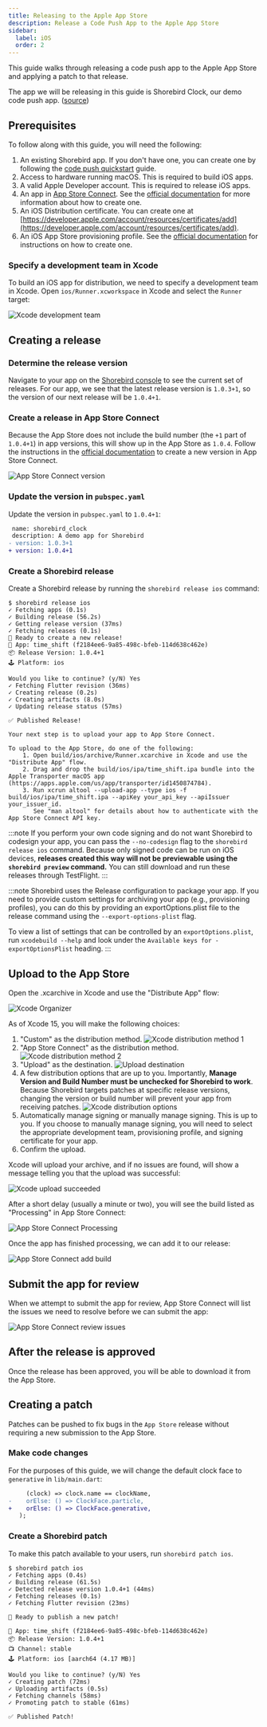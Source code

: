 ```yaml
---
title: Releasing to the Apple App Store
description: Release a Code Push App to the Apple App Store
sidebar:
  label: iOS
  order: 2
---
```


This guide walks through releasing a code push app to the Apple App Store and applying a patch to that release.

The app we will be releasing in this guide is Shorebird Clock, our demo code push app. ([source](https://github.com/shorebirdtech/time_shift/))

## Prerequisites

To follow along with this guide, you will need the following:

1. An existing Shorebird app. If you don't have one, you can create one by following the [code push quickstart](/guides/code-push-quickstart/) guide.
1. Access to hardware running macOS. This is required to build iOS apps.
1. A valid Apple Developer account. This is required to release iOS apps.
1. An app in [App Store Connect](https://appstoreconnect.apple.com/). See the [official documentation](https://developer.apple.com/help/app-store-connect/create-an-app-record/add-a-new-app) for more information about how to create one.
1. An iOS Distribution certificate. You can create one at [https://developer.apple.com/account/resources/certificates/add](https://developer.apple.com/account/resources/certificates/add).
1. An iOS App Store provisioning profile. See the [official documentation](https://developer.apple.com/help/account/manage-provisioning-profiles/create-an-app-store-provisioning-profile) for instructions on how to create one.

### Specify a development team in Xcode

To build an iOS app for distribution, we need to specify a development team in Xcode. Open `ios/Runner.xcworkspace` in Xcode and select the `Runner` target:

![Xcode development team](https://github.com/shorebirdtech/docs/assets/581764/786b1def-6198-4be0-90ac-d307e9b1a289)

## Creating a release

### Determine the release version

Navigate to your app on the [Shorebird console](https://console.shorebird.dev/)
to see the current set of releases. For our app, we see that the latest release
version is `1.0.3+1`, so the version of our next release will be `1.0.4+1`.

### Create a release in App Store Connect

Because the App Store does not include the build number (the `+1` part of `1.0.4+1`) in app versions, this will show up in the App Store as `1.0.4`. Follow the instructions in the [official documentation](https://developer.apple.com/help/app-store-connect/update-your-app/create-a-new-version) to create a new version in App Store Connect.

![App Store Connect version](https://github.com/shorebirdtech/docs/assets/581764/549a42ac-0202-4c72-a9a9-d0196a0308b6)

### Update the version in `pubspec.yaml`

Update the version in `pubspec.yaml` to `1.0.4+1`:

```diff
 name: shorebird_clock
 description: A demo app for Shorebird
- version: 1.0.3+1
+ version: 1.0.4+1
```

### Create a Shorebird release

Create a Shorebird release by running the `shorebird release ios` command:

```
$ shorebird release ios
✓ Fetching apps (0.1s)
✓ Building release (56.2s)
✓ Getting release version (37ms)
✓ Fetching releases (0.1s)
🚀 Ready to create a new release!
📱 App: time_shift (f2184ee6-9a85-498c-bfeb-114d638c462e)
📦 Release Version: 1.0.4+1
🕹️ Platform: ios

Would you like to continue? (y/N) Yes
✓ Fetching Flutter revision (36ms)
✓ Creating release (0.2s)
✓ Creating artifacts (8.0s)
✓ Updating release status (57ms)

✅ Published Release!

Your next step is to upload your app to App Store Connect.

To upload to the App Store, do one of the following:
    1. Open build/ios/archive/Runner.xcarchive in Xcode and use the "Distribute App" flow.
    2. Drag and drop the build/ios/ipa/time_shift.ipa bundle into the Apple Transporter macOS app (https://apps.apple.com/us/app/transporter/id1450874784).
    3. Run xcrun altool --upload-app --type ios -f build/ios/ipa/time_shift.ipa --apiKey your_api_key --apiIssuer your_issuer_id.
       See "man altool" for details about how to authenticate with the App Store Connect API key.
```

:::note
If you perform your own code signing and do not want Shorebird to
codesign your app, you can pass the `--no-codesign` flag to the `shorebird
release ios` command. Because only signed code can be run on iOS devices,
**releases created this way will not be previewable using the `shorebird
preview` command.** You can still download and run these releases through
TestFlight.
:::

:::note
Shorebird uses the Release configuration to package your app. If you need to
provide custom settings for archiving your app (e.g., provisioning profiles),
you can do this by providing an exportOptions.plist file to the release command
using the `--export-options-plist` flag.

To view a list of settings that can be controlled by an `exportOptions.plist`,
run `xcodebuild --help` and look under the `Available keys for -exportOptionsPlist`
heading.
:::

## Upload to the App Store

Open the .xcarchive in Xcode and use the "Distribute App" flow:

![Xcode Organizer](https://github.com/shorebirdtech/shorebird/assets/581764/eafebdee-0e26-410a-8997-4eed056d4b6d)

As of Xcode 15, you will make the following choices:

1. "Custom" as the distribution method.
   ![Xcode distribution method 1](https://github.com/shorebirdtech/docs/assets/581764/8b049b0b-d6f5-419e-a91f-511923997f50)
1. "App Store Connect" as the distribution method.
   ![Xcode distribution method 2](https://github.com/shorebirdtech/docs/assets/581764/4fd6821a-80b4-4a35-b081-e8f97c59b8a2)
1. "Upload" as the destination.
   ![Upload destination](https://github.com/shorebirdtech/docs/assets/581764/f05c3603-c045-4662-84ad-c0a218e7145b)
1. A few distribution options that are up to you. Importantly, **Manage Version and Build Number must be unchecked for Shorebird to work**. Because Shorebird targets patches at specific release versions, changing the version or build number will prevent your app from receiving patches.
   ![Xcode distribution options](https://github.com/shorebirdtech/shorebird/assets/581764/c6ae0857-7ad8-4a8f-ae8b-55d05d52f3b3)
1. Automatically manage signing or manually manage signing. This is up to you. If you choose to manually manage signing, you will need to select the appropriate development team, provisioning profile, and signing certificate for your app.
1. Confirm the upload.

Xcode will upload your archive, and if no issues are found, will show a message telling you that the upload was successful:

![Xcode upload succeeded](https://github.com/shorebirdtech/shorebird/assets/581764/678354e5-a445-4c55-94fc-7608ff0b241d)

After a short delay (usually a minute or two), you will see the build listed as "Processing" in App Store Connect:

![App Store Connect Processing](https://github.com/shorebirdtech/docs/assets/581764/a87cdb31-9f8d-4838-b21b-38a3dbf9dcd1)

Once the app has finished processing, we can add it to our release:

![App Store Connect add build](https://github.com/shorebirdtech/docs/assets/581764/da2f1253-610b-4ee5-abb4-7c088da1631c)

## Submit the app for review

When we attempt to submit the app for review, App Store Connect will list the issues we need to resolve before we can submit the app:

![App Store Connect review issues](https://github.com/shorebirdtech/docs/assets/581764/576459e0-3212-4ead-8388-eabb3b01c68a)

## After the release is approved

Once the release has been approved, you will be able to download it from the App Store.

## Creating a patch

Patches can be pushed to fix bugs in the `App Store` release without requiring a new submission to the App Store.

### Make code changes

For the purposes of this guide, we will change the default clock face to `generative` in `lib/main.dart`:

```diff
     (clock) => clock.name == clockName,
-    orElse: () => ClockFace.particle,
+    orElse: () => ClockFace.generative,
   );
```

### Create a Shorebird patch

To make this patch available to your users, run `shorebird patch ios`.

```
$ shorebird patch ios
✓ Fetching apps (0.4s)
✓ Building release (61.5s)
✓ Detected release version 1.0.4+1 (44ms)
✓ Fetching releases (0.1s)
✓ Fetching Flutter revision (23ms)

🚀 Ready to publish a new patch!

📱 App: time_shift (f2184ee6-9a85-498c-bfeb-114d638c462e)
📦 Release Version: 1.0.4+1
📺 Channel: stable
🕹️ Platform: ios [aarch64 (4.17 MB)]

Would you like to continue? (y/N) Yes
✓ Creating patch (72ms)
✓ Uploading artifacts (0.5s)
✓ Fetching channels (58ms)
✓ Promoting patch to stable (61ms)

✅ Published Patch!
```
